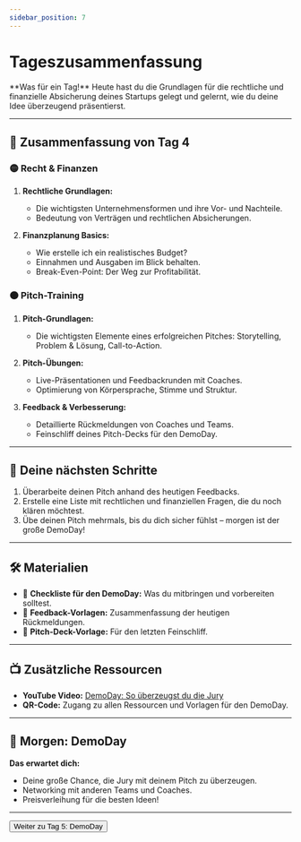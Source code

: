 ```yaml
---
sidebar_position: 7
---
```


# Tageszusammenfassung

<Admonition type="info" icon="🔄">
  **Was für ein Tag!**  
  Heute hast du die Grundlagen für die rechtliche und finanzielle Absicherung deines Startups gelegt und gelernt, wie du deine Idee überzeugend präsentierst.
</Admonition>

---

## 🎯 **Zusammenfassung von Tag 4**

### 🟡 **Recht & Finanzen**  
1. **Rechtliche Grundlagen:**  
   - Die wichtigsten Unternehmensformen und ihre Vor- und Nachteile.  
   - Bedeutung von Verträgen und rechtlichen Absicherungen.  

2. **Finanzplanung Basics:**  
   - Wie erstelle ich ein realistisches Budget?  
   - Einnahmen und Ausgaben im Blick behalten.  
   - Break-Even-Point: Der Weg zur Profitabilität.  

### 🟠 **Pitch-Training**  
1. **Pitch-Grundlagen:**  
   - Die wichtigsten Elemente eines erfolgreichen Pitches: Storytelling, Problem & Lösung, Call-to-Action.  

2. **Pitch-Übungen:**  
   - Live-Präsentationen und Feedbackrunden mit Coaches.  
   - Optimierung von Körpersprache, Stimme und Struktur.  

3. **Feedback & Verbesserung:**  
   - Detaillierte Rückmeldungen von Coaches und Teams.  
   - Feinschliff deines Pitch-Decks für den DemoDay.  

---

## 🚀 **Deine nächsten Schritte**

1. Überarbeite deinen Pitch anhand des heutigen Feedbacks.  
2. Erstelle eine Liste mit rechtlichen und finanziellen Fragen, die du noch klären möchtest.  
3. Übe deinen Pitch mehrmals, bis du dich sicher fühlst – morgen ist der große DemoDay!  

---

## 🛠️ **Materialien**

- 📄 **Checkliste für den DemoDay:** Was du mitbringen und vorbereiten solltest.  
- 📝 **Feedback-Vorlagen:** Zusammenfassung der heutigen Rückmeldungen.  
- 🎤 **Pitch-Deck-Vorlage:** Für den letzten Feinschliff.  

---

## 📺 **Zusätzliche Ressourcen**

- **YouTube Video:** [DemoDay: So überzeugst du die Jury](https://www.youtube.com/watch?v=1ChhmtT4Wn4)  
- **QR-Code:** Zugang zu allen Ressourcen und Vorlagen für den DemoDay.  

---

## 📍 **Morgen: DemoDay**

**Das erwartet dich:**  
- Deine große Chance, die Jury mit deinem Pitch zu überzeugen.  
- Networking mit anderen Teams und Coaches.  
- Preisverleihung für die besten Ideen!

---

<Button destination="/roadmap/docs/startup-basics/yfn-school/day5/overview">
  Weiter zu Tag 5: DemoDay
</Button>